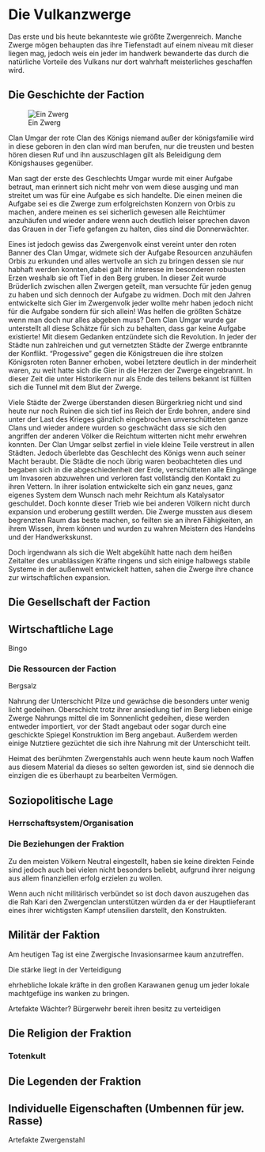 
# Die Vulkanzwerge

Das erste und bis heute bekannteste wie größte Zwergenreich. Manche Zwerge mögen behaupten das ihre Tiefenstadt auf einem niveau mit dieser liegen mag, jedoch weis ein jeder im handwerk bewanderte das durch die natürliche Vorteile des Vulkans nur dort wahrhaft meisterliches geschaffen wird.

## Die Geschichte der Faction

![Ein Zwerg](Pictures/Flavor/Zwerge/Dwarf.jpg)

Clan Umgar der rote  Clan des Königs niemand außer der königsfamilie wird in diese geboren in den clan wird man berufen, nur die treusten und besten hören diesen Ruf und ihn auszuschlagen gilt als Beleidigung dem Königshauses gegenüber.

Man sagt der erste des Geschlechts Umgar wurde mit einer Aufgabe betraut, man erinnert sich nicht mehr von wem diese ausging und man streitet um was für eine Aufgabe es sich handelte. Die einen meinen die Aufgabe sei es die Zwerge zum erfolgreichsten Konzern von Orbis zu machen, andere meinen es sei sicherlich gewesen alle Reichtümer anzuhäufen und wieder andere wenn auch deutlich leiser sprechen davon das Grauen in der Tiefe gefangen zu halten, dies sind die Donnerwächter.

Eines ist jedoch gewiss das Zwergenvolk einst vereint unter den roten Banner des Clan Umgar, widmete sich der Aufgabe Resourcen anzuhäufen Orbis zu erkunden und alles wertvolle an sich zu bringen dessen sie nur habhaft werden konnten,dabei galt ihr interesse im besonderen robusten Erzen weshalb sie oft Tief in den Berg gruben. In dieser Zeit wurde Brüderlich zwischen allen Zwergen geteilt, man versuchte für jeden genug zu haben und sich dennoch der Aufgabe zu widmen.
Doch mit den Jahren entwickelte sich Gier im Zwergenvolk jeder wollte mehr haben jedoch nicht für die Aufgabe sondern für sich allein! Was helfen die größten Schätze wenn man doch nur alles abgeben muss? Dem Clan Umgar wurde gar unterstellt all diese Schätze für sich zu behalten, dass gar keine Aufgabe existierte! Mit diesem Gedanken entzündete sich die Revolution. In jeder der Städte nun zahlreichen und gut vernetzten Städte der Zwerge entbrannte der Konflikt. "Progessive" gegen die Königstreuen die ihre stolzen Königsroten  roten Banner erhoben, wobei letztere deutlich in der minderheit waren, zu weit hatte sich die Gier in die Herzen der Zwerge eingebrannt. In dieser Zeit die unter Historikern nur als Ende des teilens bekannt ist füllten sich die Tunnel mit dem Blut der Zwerge. 

Viele Städte der Zwerge überstanden diesen Bürgerkrieg nicht und sind heute nur noch Ruinen die sich tief ins Reich der Erde bohren, andere sind unter der Last des Krieges gänzlich eingebrochen unverschütteten ganze Clans und wieder andere wurden so geschwächt dass sie sich den angriffen der anderen Völker die Reichtum witterten nicht mehr erwehren konnten. Der Clan Umgar selbst zerfiel in viele kleine Teile verstreut in allen Städten. Jedoch überlebte das Geschlecht des Königs wenn auch seiner Macht beraubt. 
Die Städte die noch übrig waren beobachteten dies und begaben sich in die abgeschiedenheit der Erde, verschütteten alle Eingänge um Invasoren abzuwehren und verloren fast vollständig den Kontakt zu ihren Vettern.
In ihrer isolation entwickelte sich ein ganz neues, ganz eigenes System dem Wunsch nach mehr Reichtum als Katalysator geschuldet. Doch konnte dieser Trieb wie bei anderen Völkern nicht durch expansion und eroberung gestillt werden. Die Zwerge mussten aus diesem begrenzten Raum das beste machen, so feilten sie an ihren Fähigkeiten, an ihrem Wissen, ihrem können und wurden zu wahren Meistern des Handelns und der Handwerkskunst.

Doch irgendwann als sich die Welt abgekühlt hatte nach dem heißen Zeitalter des unablässigen Kräfte ringens und sich einige halbwegs stabile Systeme in der außenwelt entwickelt hatten, sahen die Zwerge ihre chance zur wirtschaftlichen expansion.





## Die Gesellschaft der Faction

## Wirtschaftliche Lage

Bingo

### Die Ressourcen der Faction

Bergsalz

Nahrung der Unterschicht Pilze und gewächse die besonders unter wenig licht gedeihen.
Oberschicht trotz ihrer ansiedlung tief im Berg lieben einige Zwerge Nahrungs mittel die im Sonnenlicht gedeihen, diese werden entweder importiert, vor der Stadt angebaut oder sogar durch eine geschickte Spiegel Konstruktion im Berg angebaut. Außerdem werden einige Nutztiere gezüchtet die sich ihre Nahrung mit der Unterschicht teilt.

Heimat des berühmten Zwergenstahls auch wenn heute kaum noch Waffen aus diesem Material da dieses so selten geworden ist, sind sie dennoch die einzigen die es überhaupt zu bearbeiten Vermögen. 

## Soziopolitische Lage 

### Herrschaftsystem/Organisation

### Die Beziehungen der Fraktion
Zu den meisten Völkern Neutral eingestellt, haben sie keine direkten Feinde sind jedoch auch bei vielen nicht besonders beliebt, aufgrund ihrer neigung aus allem finanziellen erfolg erzielen zu wollen.

Wenn auch nicht militärisch verbündet so ist doch davon auszugehen das die Rah Kari den Zwergenclan unterstützen würden da er der Hauptlieferant eines ihrer wichtigsten Kampf utensilien darstellt, den Konstrukten.

## Militär der Faktion

Am heutigen Tag ist eine Zwergische Invasionsarmee kaum anzutreffen.

Die stärke liegt in der Verteidigung

ehrhebliche lokale kräfte in den großen Karawanen genug um jeder lokale machtgefüge ins wanken zu bringen.



Artefakte
Wächter?
Bürgerwehr bereit ihren besitz zu verteidigen

## Die Religion der Fraktion

### Totenkult

## Die Legenden der Fraktion




## Individuelle Eigenschaften (Umbennen für jew. Rasse)

Artefakte
Zwergenstahl


